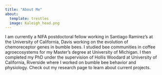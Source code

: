 ```yaml
---
title: "About Me"
about:
  template: trestles
  image: Kaleigh_head.png
---
```


I am currently a NIFA postdoctoral fellow working in Santiago Ramirez's at the University of California, Davis working on the evolution of chemoreceptor genes in bumble bees. I studied bee communities in coffee agroecosystems for my Master's degree at University of Michigan. I then completed my PhD under the supervision of Hollis Woodard at University of California, Riverside where I worked on bumble bee behavior and physiology. Check out my research page to learn about current projects.
